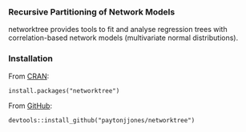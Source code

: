 
### Recursive Partitioning of Network Models

networktree provides tools to fit and analyse regression trees
with correlation-based network models (multivariate normal distributions).

### Installation

From [CRAN](https://cran.r-project.org/package=networktree):

```
install.packages("networktree")
```

From [GitHub](https://github.com/paytonjjones/networktree):

```
devtools::install_github("paytonjjones/networktree")
```


